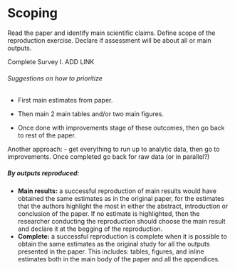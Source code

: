 # Scoping

Read the paper and identify main scientific claims. Define scope of the reproduction exercise. Declare if assessment will be about all or main outputs.

Complete Survey I.  ADD LINK  


###### Suggestions on how to prioritize  
- First main estimates from paper.

- Then main 2 main tables and/or two main figures.

- Once done with improvements stage of these outcomes, then go back to rest of the paper.

Another approach:
 - get everything to run up to analytic data, then go to improvements. Once completed go back for raw data (or in parallel?)  
 
 
##### By outputs reproduced:  
  - **Main results:** a successful reproduction of main results would have obtained the same estimates as in the original paper, for the estimates that the authors highlight the most in either the abstract, introduction or conclusion of the paper. If no estimate is highlighted, then the researcher conducting the reproduction should choose the main result and declare it at the begging of the reproduction.
  - **Complete:**  a successful reproduction is complete when it is possible to obtain the same estimates as the original study for all the outputs presented in the paper. This includes: tables, figures, and inline estimates both in the main body of the paper and all the appendices.   
